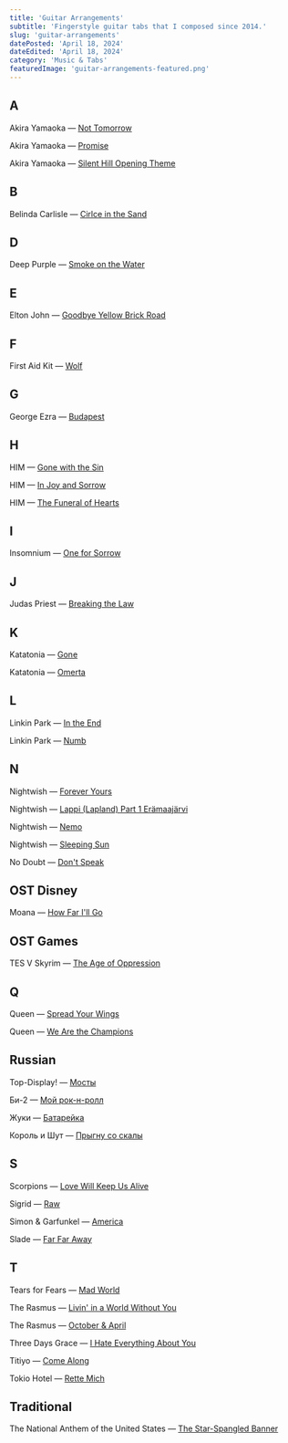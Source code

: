 ```yaml
---
title: 'Guitar Arrangements'
subtitle: 'Fingerstyle guitar tabs that I composed since 2014.'
slug: 'guitar-arrangements'
datePosted: 'April 18, 2024'
dateEdited: 'April 18, 2024'
category: 'Music & Tabs'
featuredImage: 'guitar-arrangements-featured.png'
---
```


## A

Akira Yamaoka — [Not Tomorrow]()

Akira Yamaoka — [Promise]()

Akira Yamaoka — [Silent Hill Opening Theme]()

## B

Belinda Carlisle — [Cirlce in the Sand]()

## D

Deep Purple — [Smoke on the Water]()

## E

Elton John — [Goodbye Yellow Brick Road]()

## F

First Aid Kit — [Wolf]()

## G

George Ezra — [Budapest]()

## H

HIM — [Gone with the Sin]()

HIM — [In Joy and Sorrow]()

HIM — [The Funeral of Hearts]()

## I

Insomnium — [One for Sorrow]()

## J

Judas Priest — [Breaking the Law]()

## K

Katatonia — [Gone]()

Katatonia — [Omerta]()

## L

Linkin Park — [In the End]()

Linkin Park — [Numb]()

## N

Nightwish — [Forever Yours]()

Nightwish — [Lappi (Lapland) Part 1 Erämaajärvi]()

Nightwish — [Nemo]()

Nightwish — [Sleeping Sun]()

No Doubt — [Don't Speak]()

## OST Disney

Moana — [How Far I'll Go]()

## OST Games

TES V Skyrim — [The Age of Oppression]()

## Q

Queen — [Spread Your Wings]()

Queen — [We Are the Champions]()

## Russian

Top-Display! — [Мосты]()

Би-2 — [Мой рок-н-ролл]()

Жуки — [Батарейка]()

Король и Шут — [Прыгну со скалы]()

## S

Scorpions — [Love Will Keep Us Alive]()

Sigrid — [Raw]()

Simon & Garfunkel — [America]()

Slade — [Far Far Away]()

## T

Tears for Fears — [Mad World]()

The Rasmus — [Livin' in a World Without You]()

The Rasmus — [October & April]()

Three Days Grace — [I Hate Everything About You]()

Titiyo — [Come Along]()

Tokio Hotel — [Rette Mich]()

## Traditional

The National Anthem of the United States — [The Star-Spangled Banner]()
